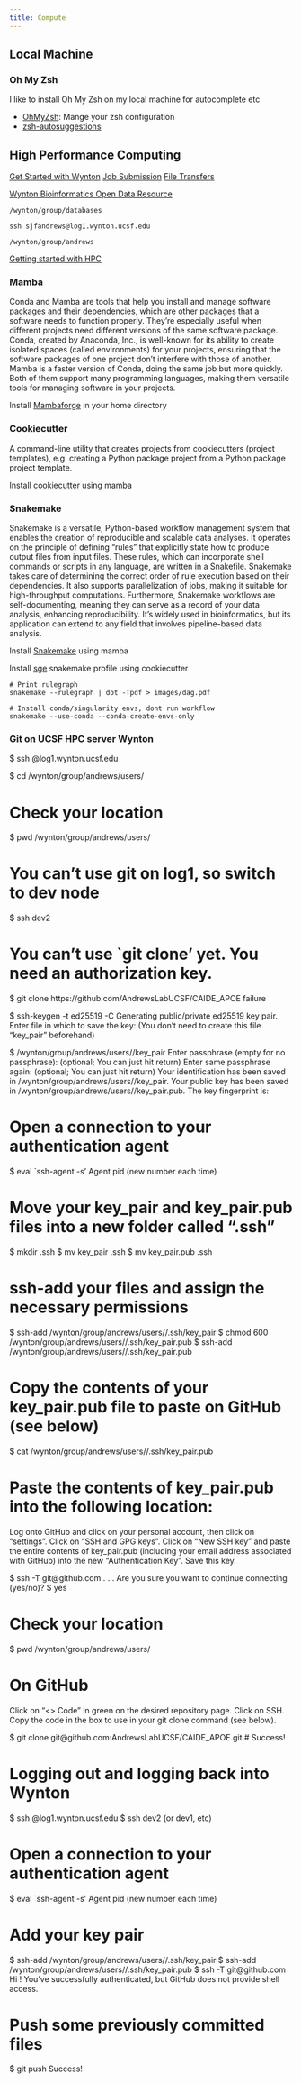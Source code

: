 ```yaml
---
title: Compute 
---
```


## Local Machine 

### Oh My Zsh
I like to install Oh My Zsh on my local machine for autocomplete etc 

- [OhMyZsh](https://github.com/ohmyzsh/ohmyzsh): Mange your zsh configuration 
- [zsh-autosuggestions](https://github.com/zsh-users/zsh-autosuggestions/)

## High Performance Computing

[Get Started with Wynton](https://wynton.ucsf.edu/hpc/get-started/access-cluster.html)
[Job Submission](https://wynton.ucsf.edu/hpc/scheduler/submit-jobs.html)
[File Transfers](https://wynton.ucsf.edu/hpc/transfers/files-and-directories.html)


[Wynton Bioinformatics Open Data Resource](https://docpollard.org/resources/data/wynton-bioinformatics-open-data-resource/)

`/wynton/group/databases`


`ssh sjfandrews@log1.wynton.ucsf.edu`

`/wynton/group/andrews`


[Getting started with HPC](https://code.sbamin.com/hpc/)


### Mamba 

Conda and Mamba are tools that help you install and manage software packages and their dependencies, which are other packages that a software needs to function properly. They're especially useful when different projects need different versions of the same software package. Conda, created by Anaconda, Inc., is well-known for its ability to create isolated spaces (called environments) for your projects, ensuring that the software packages of one project don't interfere with those of another. Mamba is a faster version of Conda, doing the same job but more quickly. Both of them support many programming languages, making them versatile tools for managing software in your projects.

Install [Mambaforge](https://github.com/conda-forge/miniforge#mambaforge) in your home directory

### Cookiecutter 
A command-line utility that creates projects from cookiecutters (project templates), e.g. creating a Python package project from a Python package project template.

Install [cookiecutter](https://cookiecutter.readthedocs.io/en/stable/installation.html) using mamba

### Snakemake 

Snakemake is a versatile, Python-based workflow management system that enables the creation of reproducible and scalable data analyses. It operates on the principle of defining "rules" that explicitly state how to produce output files from input files. These rules, which can incorporate shell commands or scripts in any language, are written in a Snakefile. Snakemake takes care of determining the correct order of rule execution based on their dependencies. It also supports parallelization of jobs, making it suitable for high-throughput computations. Furthermore, Snakemake workflows are self-documenting, meaning they can serve as a record of your data analysis, enhancing reproducibility. It's widely used in bioinformatics, but its application can extend to any field that involves pipeline-based data analysis.

Install [Snakemake](https://snakemake.readthedocs.io/en/stable/getting_started/installation.html#) using mamba

Install [sge](https://github.com/snakemake-profiles/sge) snakemake profile using cookiecutter

```
# Print rulegraph 
snakemake --rulegraph | dot -Tpdf > images/dag.pdf

# Install conda/singularity envs, dont run workflow
snakemake --use-conda --conda-create-envs-only
```
### Git on UCSF HPC server Wynton

$ ssh <your wynton username>@log1.wynton.ucsf.edu

$ cd /wynton/group/andrews/users/<your wynton username>

# Check your location
$ pwd
/wynton/group/andrews/users/<your wynton username>

# You can’t use git on log1, so switch to dev node
$ ssh dev2  

# You can't use `git clone' yet. You need an authorization key.
$ git clone https://github.com/AndrewsLabUCSF/CAIDE_APOE
failure

$ ssh-keygen -t ed25519 -C <your email address associated with GitHub>
Generating public/private ed25519 key pair.
Enter file in which to save the key: (You don’t need to create this file “key_pair” beforehand)

$ /wynton/group/andrews/users/<your wynton username>/key_pair
Enter passphrase (empty for no passphrase): 
(optional; You can just hit return)
Enter same passphrase again:
(optional; You can just hit return)
Your identification has been saved in /wynton/group/andrews/users/<your wynton username>/key_pair.
Your public key has been saved in /wynton/group/andrews/users/<your wynton username>/key_pair.pub.
The key fingerprint is:
<your key fingerprint> <your email address associated with GitHub>

# Open a connection to your authentication agent
$ eval `ssh-agent -s'
Agent pid (new number each time)

# Move your key_pair and key_pair.pub files into a new folder called ".ssh"
$ mkdir .ssh
$ mv key_pair .ssh
$ mv key_pair.pub .ssh

# ssh-add your files and assign the necessary permissions
$ ssh-add /wynton/group/andrews/users/<your wynton username>/.ssh/key_pair
$ chmod 600 /wynton/group/andrews/users/<your wynton username>/.ssh/key_pair.pub
$ ssh-add /wynton/group/andrews/users/<your wynton username>/.ssh/key_pair.pub

# Copy the contents of your key_pair.pub file to paste on GitHub (see below)
$ cat /wynton/group/andrews/users/<your wynton username>/.ssh/key_pair.pub
<your key> <your email address associated with GitHub>

# Paste the contents of key_pair.pub into the following location: 
Log onto GitHub and click on your personal account, then click on “settings”. 
Click on “SSH and GPG keys”. 
Click on “New SSH key” and paste the entire contents of key_pair.pub (including your email address associated with GitHub) into the new “Authentication Key”. Save this key.

$ ssh -T git@github.com
. . . Are you sure you want to continue connecting (yes/no)? 
$ yes

# Check your location
$ pwd
/wynton/group/andrews/users/<your wynton username>

# On GitHub
Click on “<> Code” in green on the desired repository page. 
Click on SSH. 
Copy the code in the box to use in your git clone command (see below).

$ git clone git@github.com:AndrewsLabUCSF/CAIDE_APOE.git
# Success!

# Logging out and logging back into Wynton
$ ssh <your wynton username>@log1.wynton.ucsf.edu
$ ssh dev2 (or dev1, etc)

# Open a connection to your authentication agent
$ eval `ssh-agent -s'
Agent pid (new number each time)

# Add your key pair
$ ssh-add /wynton/group/andrews/users/<your wynton username>/.ssh/key_pair
$ ssh-add /wynton/group/andrews/users/<your wynton username>/.ssh/key_pair.pub
$ ssh -T git@github.com
Hi <GitHub username>! You've successfully authenticated, but GitHub does not provide shell access.

# Push some previously committed files
$ git push
Success!
